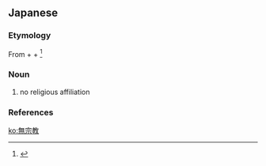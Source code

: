 ==Japanese==
{{ja-kanjitab|む|しゅう|きょう|yomi=on}}

===Etymology===
From {{m|ja|無|sc=Jpan|tr=mu||zero}} + {{m|ja|宗|sc=Jpan|tr=shu||sect}} + {{m|ja|教|sc=Jpan|tr=kyō||suffix for doctrine}}<ref>{{cite-book|title=Kodansha's ''furigana'' Japanese Dictionary|publisher=Kodansha Inc.|location=Japan|year=1999}}</ref>

===Noun===
{{ja-noun|むしゅうきょう}}

# no religious affiliation

===References===
<references/>

[[ko:無宗教]]